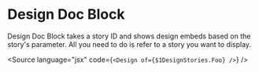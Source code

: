
<Meta of={$1DesignStories} />

# Design Doc Block

Design Doc Block takes a story ID and shows design embeds based on the story's parameter.
All you need to do is refer to a story you want to display.

<ArgTypes of={Design} />

<Canvas of={$1DesignStories.Foo} />

<Design of={$1DesignStories.Foo} />

<Source language="jsx" code={`<Design of={$1DesignStories.Foo} />`} />
